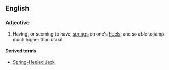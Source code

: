 ==English==

===Adjective===
{{en-adj|-|head=[[spring]]-[[heeled]]}}

# Having, or seeming to have, [[spring]]s on one's [[heel]]s, and so able to jump much higher than usual.

====Derived terms====
* [[w:Spring-Heeled Jack|Spring-Heeled Jack]]